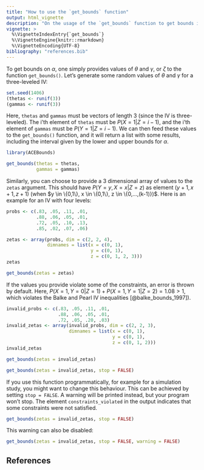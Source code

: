 ```yaml
---
title: "How to use the `get_bounds` function"
output: html_vignette
description: "On the usage of the `get_bounds` function to get bounds in various settings."
vignette: >
  %\VignetteIndexEntry{`get_bounds`}
  %\VignetteEngine{knitr::rmarkdown}
  %\VignetteEncoding{UTF-8}
bibliography: "references.bib"
---
```



To get bounds on $\alpha$, one simply provides values of $\theta$ and $\gamma$, or $\zeta$ to the function `get_bounds()`. Let's generate some random values of $\theta$ and $\gamma$ for a three-leveled IV:

```r
set.seed(1406)
(thetas <- runif(3))
(gammas <- runif(3))
```

Here, `thetas` and `gammas` must be vectors of length 3 (since the IV is three-leveled). The i'th element of `thetas` must be $P(X = 1 | Z = i-1)$, and the i'th element of `gammas` must be $P(Y = 1 | Z = i-1)$. We can then feed these values to the `get_bounds()` function, and it will return a list with some results, including the interval given by the lower and upper bounds for $\alpha$. 

```r
library(ACEBounds)

get_bounds(thetas = thetas,
           gammas = gammas)
```


Similarly, you can choose to provide a 3 dimensional array of values to the `zetas` argument. This should have $P(Y = y, X = x | Z = z)$ as element $(y+1,x+1,z+1)$ (when $y \in \{0,1\}, x \in \{0,1\}, z \in \{0,...,(k-1)})$. Here is an example for an IV with four levels:

```r
probs <- c(.83, .05, .11, .01, 
           .88, .06, .05, .01, 
           .72, .05, .10, .13,
           .85, .02, .07, .06)

zetas <- array(probs, dim = c(2, 2, 4),
               dimnames = list(x = c(0, 1),
                               y = c(0, 1),
                               z = c(0, 1, 2, 3)))
zetas

get_bounds(zetas = zetas)
```


If the values you provide violate some of the constraints, an error is thrown by default. Here, $P(X = 1, Y = 0 | Z = 1) + P(X = 1, Y = 1 | Z = 2) = 1.08 > 1$, which violates the Balke and Pearl IV inequalities [@balke_bounds_1997]). 

```r
invalid_probs <- c(.83, .05, .11, .01, 
                   .88, .06, .05, .01, 
                   .72, .05, .20, .03)
invalid_zetas <- array(invalid_probs, dim = c(2, 2, 3),
                       dimnames = list(x = c(0, 1),
                                       y = c(0, 1),
                                       z = c(0, 1, 2)))
invalid_zetas
```

```r
get_bounds(zetas = invalid_zetas)
```

```r
get_bounds(zetas = invalid_zetas, stop = FALSE)
```


If you use this function programmatically, for example for a simulation study, you might want to change this behaviour. This can be achieved by setting `stop = FALSE`. A warning will be printed instead, but your program won't stop. The element `constraints_violated` in the output indicates that some constraints were not satisfied. 

```r
get_bounds(zetas = invalid_zetas, stop = FALSE)
```

This warning can also be disabled:

```r
get_bounds(zetas = invalid_zetas, stop = FALSE, warning = FALSE)
```

## References
